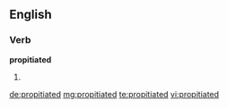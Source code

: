 ==English==

===Verb===
'''propitiated'''

# {{past of|propitiate}}

[[de:propitiated]]
[[mg:propitiated]]
[[te:propitiated]]
[[vi:propitiated]]
